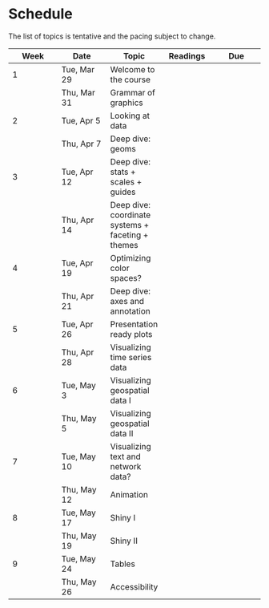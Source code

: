 # Schedule

The list of topics is tentative and the pacing subject to change.

| **Week** | **Date** | **Topic** | **Readings** | **Due** |
|---|---|---|---|---|
| 1 | Tue, Mar 29 | Welcome to the course |  |  |
|  | Thu, Mar 31 | Grammar of graphics |  |  |
| 2 | Tue, Apr 5 | Looking at data |  |  |
|  | Thu, Apr 7 | Deep dive: geoms |  |  |
| 3 | Tue, Apr 12 | Deep dive: stats + scales + guides |  |  |
|  | Thu, Apr 14 | Deep dive: coordinate systems +   faceting + themes |  |  |
| 4 | Tue, Apr 19 | Optimizing color spaces? |  |  |
|  | Thu, Apr 21 | Deep dive: axes and annotation |  |  |
| 5 | Tue, Apr 26 | Presentation ready plots |  |  |
|  | Thu, Apr 28 | Visualizing time series data |  |  |
| 6 | Tue, May 3 | Visualizing geospatial data I |  |  |
|  | Thu, May 5 | Visualizing geospatial data II |  |  |
| 7 | Tue, May 10 | Visualizing text and network data? |  |  |
|  | Thu, May 12 | Animation |  |  |
| 8 | Tue, May 17 | Shiny I |  |  |
|  | Thu, May 19 | Shiny II |  |  |
| 9 | Tue, May 24 | Tables |  |  |
|  | Thu, May 26 | Accessibility |  |  |
